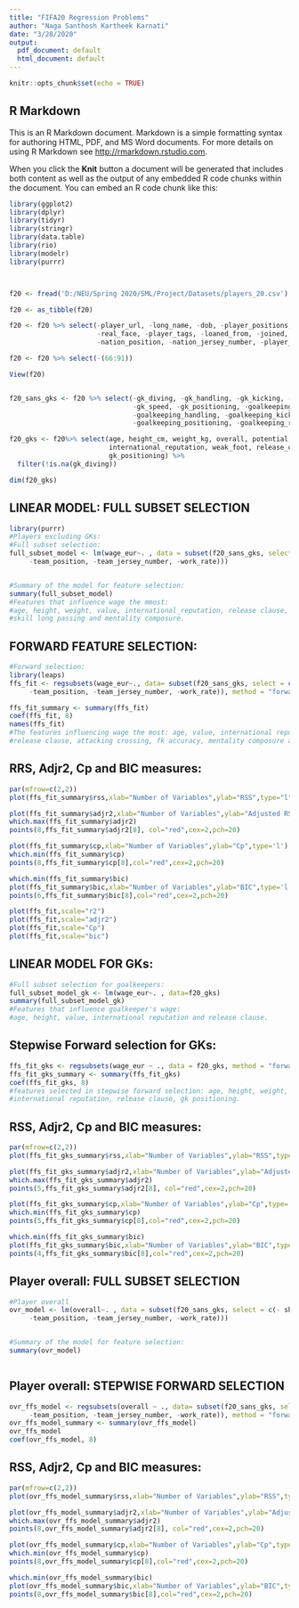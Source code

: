 ---
title: "FIFA20 Regression Problems"
author: "Naga Santhosh Kartheek Karnati"
date: "3/28/2020"
output:
  pdf_document: default
  html_document: default
---

```{r setup, include=FALSE}
knitr::opts_chunk$set(echo = TRUE)
```

## R Markdown

This is an R Markdown document. Markdown is a simple formatting syntax for authoring HTML, PDF, and MS Word documents. For more details on using R Markdown see <http://rmarkdown.rstudio.com>.

When you click the **Knit** button a document will be generated that includes both content as well as the output of any embedded R code chunks within the document. You can embed an R code chunk like this:

```{r}
library(ggplot2)
library(dplyr)
library(tidyr)
library(stringr)
library(data.table)
library(rio)
library(modelr)
library(purrr)



f20 <- fread('D:/NEU/Spring 2020/SML/Project/Datasets/players_20.csv')

f20 <- as_tibble(f20)

f20 <- f20 %>% select(-player_url, -long_name, -dob, -player_positions, -body_type, -real_face,
                      -real_face, -player_tags, -loaned_from, -joined, -contract_valid_until, 
                      -nation_position, -nation_jersey_number, -player_traits)

f20 <- f20 %>% select(-(66:91))

View(f20)


f20_sans_gks <- f20 %>% select(-gk_diving, -gk_handling, -gk_kicking, -gk_reflexes,
                               -gk_speed, -gk_positioning, -goalkeeping_diving,
                               -goalkeeping_handling, -goalkeeping_kicking, 
                               -goalkeeping_positioning, -goalkeeping_reflexes)

f20_gks <- f20%>% select(age, height_cm, weight_kg, overall, potential, value_eur, wage_eur,
                         international_reputation, weak_foot, release_clause_eur, gk_diving, gk_handling, gk_kicking, gk_reflexes, gk_speed,
                         gk_positioning) %>% 
  filter(!is.na(gk_diving))

dim(f20_gks)

```

## LINEAR MODEL: FULL SUBSET SELECTION
```{r}
library(purrr)
#Players excluding GKs:
#Full subset selection:
full_subset_model <- lm(wage_eur~. , data = subset(f20_sans_gks, select = c(- short_name, -sofifa_id, -nationality, -club, -preferred_foot, 
     -team_position, -team_jersey_number, -work_rate)))


#Summary of the model for feature selection:
summary(full_subset_model)
#Features that influence wage the mmost:
#age, height, weight, value, international_reputation, release clause, skill fk accuracy,
#skill long passing and mentality composure.
```


## FORWARD FEATURE SELECTION:
```{r}
#Forward selection:
library(leaps)
ffs_fit <- regsubsets(wage_eur~., data= subset(f20_sans_gks, select = c(- short_name, -sofifa_id, -nationality, -club, -preferred_foot, 
     -team_position, -team_jersey_number, -work_rate)), method = "forward")

ffs_fit_summary <- summary(ffs_fit)
coef(ffs_fit, 8)
names(ffs_fit)
#The features influencing wage the most: age, value, international reputation,
#release clause, attacking crossing, fk accuracy, mentality composure and sliding tackle.

```

## RRS, Adjr2, Cp and BIC measures:
```{r}

par(mfrow=c(2,2))
plot(ffs_fit_summary$rss,xlab="Number of Variables",ylab="RSS",type="l")

plot(ffs_fit_summary$adjr2,xlab="Number of Variables",ylab="Adjusted RSq",type="l")
which.max(ffs_fit_summary$adjr2)
points(8,ffs_fit_summary$adjr2[8], col="red",cex=2,pch=20)

plot(ffs_fit_summary$cp,xlab="Number of Variables",ylab="Cp",type='l')
which.min(ffs_fit_summary$cp)
points(8,ffs_fit_summary$cp[8],col="red",cex=2,pch=20)

which.min(ffs_fit_summary$bic)
plot(ffs_fit_summary$bic,xlab="Number of Variables",ylab="BIC",type='l')
points(6,ffs_fit_summary$bic[8],col="red",cex=2,pch=20)

```


```{r}
plot(ffs_fit,scale="r2")
plot(ffs_fit,scale="adjr2")
plot(ffs_fit,scale="Cp")
plot(ffs_fit,scale="bic")
```


## LINEAR MODEL FOR GKs:
```{r}

#Full subset selection for goalkeepers:
full_subset_model_gk <- lm(wage_eur~. , data=f20_gks)
summary(full_subset_model_gk)
#Features that influence goalkeeper's wage:
#age, height, value, international reputation and release clause.

```


## Stepwise Forward selection for GKs:
```{r}
ffs_fit_gks <- regsubsets(wage_eur ~ ., data = f20_gks, method = "forward")
ffs_fit_gks_summary <- summary(ffs_fit_gks)
coef(ffs_fit_gks, 8)
#features selected in stepwise forward selection: age, height, weight, overall, value,
#international reputation, release clause, gk positioning.

```

## RSS, Adjr2, Cp and BIC measures:
```{r}
par(mfrow=c(2,2))
plot(ffs_fit_gks_summary$rss,xlab="Number of Variables",ylab="RSS",type="l")

plot(ffs_fit_gks_summary$adjr2,xlab="Number of Variables",ylab="Adjusted RSq",type="l")
which.max(ffs_fit_gks_summary$adjr2)
points(5,ffs_fit_gks_summary$adjr2[8], col="red",cex=2,pch=20)

plot(ffs_fit_gks_summary$cp,xlab="Number of Variables",ylab="Cp",type='l')
which.min(ffs_fit_gks_summary$cp)
points(5,ffs_fit_gks_summary$cp[8],col="red",cex=2,pch=20)

which.min(ffs_fit_gks_summary$bic)
plot(ffs_fit_gks_summary$bic,xlab="Number of Variables",ylab="BIC",type='l')
points(4,ffs_fit_gks_summary$bic[8],col="red",cex=2,pch=20)


```


## Player overall: FULL SUBSET SELECTION
```{r}
#Player overall
ovr_model <- lm(overall~. , data = subset(f20_sans_gks, select = c(- short_name, -sofifa_id, -nationality, -club, -preferred_foot, 
     -team_position, -team_jersey_number, -work_rate)))


#Summary of the model for feature selection:
summary(ovr_model)



```
## Player overall: STEPWISE FORWARD SELECTION
```{r}
ovr_ffs_model <- regsubsets(overall ~ ., data= subset(f20_sans_gks, select = c(- short_name, -sofifa_id, -nationality, -club, -preferred_foot, 
     -team_position, -team_jersey_number, -work_rate)), method = "forward")
ovr_ffs_model_summary <- summary(ovr_ffs_model)
ovr_ffs_model
coef(ovr_ffs_model, 8)


```

## RSS, Adjr2, Cp and BIC measures:
```{r}
par(mfrow=c(2,2))
plot(ovr_ffs_model_summary$rss,xlab="Number of Variables",ylab="RSS",type="l")

plot(ovr_ffs_model_summary$adjr2,xlab="Number of Variables",ylab="Adjusted RSq",type="l")
which.max(ovr_ffs_model_summary$adjr2)
points(8,ovr_ffs_model_summary$adjr2[8], col="red",cex=2,pch=20)

plot(ovr_ffs_model_summary$cp,xlab="Number of Variables",ylab="Cp",type='l')
which.min(ovr_ffs_model_summary$cp)
points(8,ovr_ffs_model_summary$cp[8],col="red",cex=2,pch=20)

which.min(ovr_ffs_model_summary$bic)
plot(ovr_ffs_model_summary$bic,xlab="Number of Variables",ylab="BIC",type='l')
points(8,ovr_ffs_model_summary$bic[8],col="red",cex=2,pch=20)


```